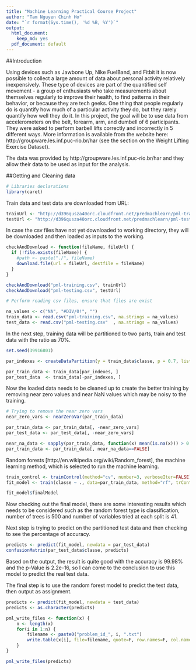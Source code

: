 ```yaml
---
title: "Machine Learning Practical Course Project"
author: "Tam Nguyen Chinh Ho"
date: "`r format(Sys.time(), '%d %B, %Y')`"
output:
  html_document:
    keep_md: yes
  pdf_document: default
---
```


##Introduction

Using devices such as Jawbone Up, Nike FuelBand, and Fitbit it is now possible to collect a large amount of data about personal activity relatively inexpensively. These type of devices are part of the quantified self movement - a group of enthusiasts who take measurements about themselves regularly to improve their health, to find patterns in their behavior, or because they are tech geeks. One thing that people regularly do is quantify how much of a particular activity they do, but they rarely quantify how well they do it. In this project, the goal will be to use data from accelerometers on the belt, forearm, arm, and dumbell of 6 participants. They were asked to perform barbell lifts correctly and incorrectly in 5 different ways. More information is available from the website here: http://groupware.les.inf.puc-rio.br/har (see the section on the Weight Lifting Exercise Dataset).

The data was provided by http://groupware.les.inf.puc-rio.br/har and they allow their data to be used as input for the analysis.

##Getting and Cleaning data

```r
# Libraries declarations
library(caret)
```

Train data and test data are downloaded from URL:
```r
trainUrl <- "http://d396qusza40orc.cloudfront.net/predmachlearn/pml-training.csv"
testUrl <- "http://d396qusza40orc.cloudfront.net/predmachlearn/pml-testing.csv"
```
In case the csv files have not yet downloaded to working directory, they will be downloaded and then loaded as inputs to the working.
```r

checkAndDownload <- function(fileName, fileUrl) {
  if (!file.exists(fileName)) {
    #path <- paste("./", fileName)
    download.file(url = fileUrl, destfile = fileName)
  }
}

checkAndDownload("pml-training.csv", trainUrl)
checkAndDownload("pml-testing.csv", testUrl)

# Perform reading csv files, ensure that files are exist

na_values <- c("NA", "#DIV/0!", "")
train_data <- read.csv("pml-training.csv", na.strings = na_values)
test_data <- read.csv("pml-testing.csv"  , na.strings = na_values)
```

In the next step, training data will be partitioned to two parts, train and test data with the ratio as 70%.

```r
set.seed(39916801)

par_indexes <- createDataPartition(y = train_data$classe, p = 0.7, list = FALSE)

par_train_data <- train_data[par_indexes, ]
par_test_data  <- train_data[-par_indexes, ]

```

Now the loaded data needs to be cleaned up to create the better training by removing near zero values and near NaN values which may be noisy to the training.

```r
# Trying to remove the near zero vars
near_zero_vars <- nearZeroVar(par_train_data)

par_train_data <- par_train_data[, -near_zero_vars]
par_test_data <- par_test_data[, -near_zero_vars]

near_na_data <- sapply(par_train_data, function(x) mean(is.na(x))) > 0.95
par_train_data <- par_train_data[, near_na_data==FALSE]
```

Random forests [http://en.wikipedia.org/wiki/Random_forest], the machine learning method, which is selected to run the machine learning.
```r
train_control <- trainControl(method="cv", number=3, verboseIter=FALSE)
fit_model <- train(classe ~ ., data=par_train_data, method="rf", trControl=train_control)

fit_model$finalModel
```

Now checking out the final model, there are some interesting results which needs to be considered such as the random forest type is classification, number of trees is 500 and number of variables tried at each split is 41.

Next step is trying to predict on the partitioned test data and then checking to see the percentage of accuracy.

```r
predicts <- predict(fit_model, newdata = par_test_data)
confusionMatrix(par_test_data$classe, predicts)
```

Based on the output, the result is quite good with the accuracy is 99.98% and the p-Value is 2.2e-16, so I can come to the conclusion to use this model to predict the real test data.

The final step is to use the random forest model to predict the test data, then output as assignment.

```r
predicts <- predict(fit_model, newdata = test_data)
predicts <- as.character(predicts)

pml_write_files <- function(x) {
    n <- length(x)
    for(i in 1:n) {
        filename <- paste0("problem_id_", i, ".txt")
        write.table(x[i], file=filename, quote=F, row.names=F, col.names=F)
    }
}

pml_write_files(predicts)
```